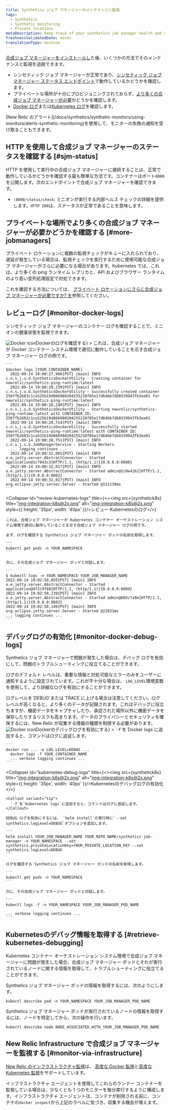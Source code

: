 ```yaml
---
title: Synthetics ジョブ マネージャーのメンテナンスと監視
tags:
  - Synthetics
  - Synthetic monitoring
  - Private locations
metaDescription: Keep track of your synthetics job manager health and status.
freshnessValidatedDate: never
translationType: machine
---
```


[合成ジョブ マネージャーをインストールし](/docs/synthetics/synthetic-monitoring/private-locations/install-job-manager)た後、いくつかの方法でそのメンテナンスと監視を追跡できます。

* シンセティック ジョブ マネージャーが正常であり、[シンセティック ジョブ マネージャー ステータス エンドポイント](#sjm-status)で動作しているかどうかを確認します。
* プライベートな場所が十分にプロビジョニングされておらず、[より多くの合成ジョブ マネージャーが必要](#more-jobmanagers)かどうかを確認します。
* [Docker ログ](#monitor-docker-logs)または[Kubernetes ログ](#monitor-docker-logs)を確認します。

<Callout variant="tip">
  [New Relic のアラート](/docs/synthetics/synthetic-monitors/using-monitors/alerts-synthetic-monitoring)を使用して、モニターの失敗の通知を受け取ることもできます。
</Callout>

## HTTP を使用して合成ジョブ マネージャーのステータスを確認する [#sjm-status]

HTTP を使用して実行中の合成ジョブ マネージャーに接続することは、正常で動作しているかどうかを確認する最も簡単な方法です。コンテナーはポート`8080`を公開します。次のエンドポイントで合成ジョブ マネージャーを確認できます。

* `:8080/status/check`: ミニオンが実行する内部ヘルス チェックの詳細を提供します。`HTTP 200`は、ステータスが正常であることを意味します。

## プライベートな場所でより多くの合成ジョブ マネージャーが必要かどうかを確認する [#more-jobmanagers]

プライベート ロケーションに複数の監視チェックがキューに入れられており、遅延が発生している場合は、監視チェックを実行するために使用可能な合成ジョブ マネージャーがさらに必要になる場合があります。Kubernetes では、これは、より多くの ping ランタイム レプリカと、API およびブラウザー ランタイムのより高い並列処理設定で対処できます。

これを確認する方法については、 [プライベート ロケーションにさらに合成ジョブ マネージャーが必要ですか? を](/docs/synthetics/synthetic-monitoring/private-locations/monitor-private-locations/#more-minions)参照してください。

## レビューログ [#monitor-docker-logs]

シンセティック ジョブ マネージャーのコンテナー ログを確認することで、ミニオンの健康状態を監視できます。

<CollapserGroup>
  <Collapser
    id="review-docker-logs"
    title={<><img src={syntheticDocker} title="Docker icon" alt="Docker icon" style={{ height: '35px', width: '40px' }}/>Dockerのログを確認する</>}
  >
    これは、合成ジョブ マネージャーが Docker コンテナー システム環境で適切に動作していることを示す合成ジョブ マネージャー ログの例です。

    ```
    $docker logs [YOUR_CONTAINER_NAME]
      2022-09-14 19:00:27,966{PST} [main] INFO  c.n.s.j.u.d.SyntheticsDockerUtility - Creating container for newrelic/synthetics-ping-runtime:latest
      2022-09-14 19:00:28,239{PST} [main] INFO  c.n.s.j.u.d.SyntheticsDockerUtility - Successfully created container 256ffb2683c1ca525b19d866980204255210f85e17d64bb7db0339943fb3ee01 for newrelic/synthetics-ping-runtime:latest
      2022-09-14 19:00:28,240{PST} [main] INFO  c.n.s.j.u.d.SyntheticsDockerUtility - Starting newrelic/synthetics-ping-runtime:latest with CONTAINER_ID: 256ffb2683c1ca525b19d866980204255210f85e17d64bb7db0339943fb3ee01
      2022-09-14 19:00:28,714{PST} [main] INFO  c.n.s.j.u.d.SyntheticsDockerUtility - Successfully started newrelic/synthetics-ping-runtime:latest with CONTAINER_ID: 256ffb2683c1ca525b19d866980204255210f85e17d64bb7db0339943fb3ee01
      2022-09-14 19:00:28,751{PST} [main] INFO  c.n.s.j.s.S.JobManagerService - Starting Workers
      ... logging continues ...
      2022-09-14 19:00:32,001{PST} [main] INFO  o.e.jetty.server.AbstractConnector - Started application@1c7843c3{HTTP/1.1, (http/1.1)}{0.0.0.0:8080}
      2022-09-14 19:00:32,017{PST} [main] INFO  o.e.jetty.server.AbstractConnector - Started admin@1c0e4262{HTTP/1.1, (http/1.1)}{0.0.0.0:8082}
      2022-09-14 19:00:32,017{PST} [main] INFO  org.eclipse.jetty.server.Server - Started @151139ms
    ```
  </Collapser>

  <Collapser
    id="review-kubernetes-logs"
    title={<><img src={synthetick8s} title="img-integration-k8s@2x.png" alt="img-integration-k8s@2x.png" style={{ height: '35px', width: '40px' }}/>レビュー Kubernetesのログ</>}
  >
    これは、合成ジョブ マネージャーが Kubernetes コンテナー オーケストレーション システム環境で適切に動作していることを示す合成ジョブ マネージャー ログの例です。

    まず、ログを確認する Synthetics ジョブ マネージャー ポッドの名前を取得します。

    ```
    kubectl get pods -n YOUR_NAMESPACE
    ```

    次に、その合成ジョブ マネージャー ポッドと対話します。

    ```
    $ kubectl logs -n YOUR_NAMESPACE YOUR_JOB_MANAGER_NAME
    2022-09-14 19:02:50,055{PST} [main] INFO  o.e.jetty.server.AbstractConnector - Started application@472c9f88{HTTP/1.1, (http/1.1)}{0.0.0.0:8080}
    2022-09-14 19:02:50,139{PST} [main] INFO  o.e.jetty.server.AbstractConnector - Started admin@605c7a9e{HTTP/1.1, (http/1.1)}{0.0.0.0:8082}
    2022-09-14 19:02:50,140{PST} [main] INFO  org.eclipse.jetty.server.Server - Started @22831ms
    ... logging continues ...
    ```
  </Collapser>
</CollapserGroup>

## デバッグログの有効化 [#monitor-docker-debug-logs]

Synthetics ジョブ マネージャーで問題が発生した場合は、デバッグ ログを有効にして、問題のトラブルシューティングに役立てることができます。

ログのデフォルト レベルは、重要な情報と対処可能なエラーのみをユーザーに通知するように設定されています。これが不十分な場合は、 `LOG_LEVEL`環境変数を使用して、より詳細なログを有効にすることができます。

<Callout variant="important">
  ログレベルを`DEBUG`または`TRACE`に上げる場合は注意してください。ログ レベルが高くなると、より多くのデータが記録されます。これはデバッグに役立ちますが、機密データをキャプチャしたり、承認された場所以外に機密データを保存したりするリスクも高まります。データのプライバシーとセキュリティを確保するには、New Relic が収集する情報の種類を制限する必要があります。
</Callout>

<CollapserGroup>
  <Collapser
    id="docker-debug-logs"
    title={<><img src={syntheticDocker} title="Docker icon" alt="Docker icon" style={{ height: '35px', width: '40px' }}/>Dockerのデバッグログを有効にする</>}
  >
    <Callout variant="tip">
      `-f`を`Docker logs`に追加すると、コマンドはログに追従します。
    </Callout>

    ```
    docker run ... -e LOG_LEVEL=DEBUG ...
      docker logs -f YOUR_CONTAINER_NAME
      ... verbose logging continues ...
    ```
  </Collapser>

  <Collapser
    id="kubernetes-debug-logs"
    title={<><img src={synthetick8s} title="img-integration-k8s@2x.png" alt="img-integration-k8s@2x.png" style={{ height: '35px', width: '40px' }}/>Kubernetesのデバッグログの有効化</>}
  >
    <Callout variant="tip">
      `-f`を`Kubernetes logs`に追加すると、コマンドはログに追従します。
    </Callout>

    DEBUG ログを有効にするには、 `helm install`の実行時に`--set synthetics.logLevel=DEBUG`オプションを追加します。

    ```
    helm install YOUR_JOB_MANAGER_NAME YOUR_REPO_NAME/synthetics-job-manager -n YOUR_NAMESPACE --set synthetics.privateLocationKey=YOUR_PRIVATE_LOCATION_KEY --set synthetics.logLevel=DEBUG
    ```

    ログを確認する Synthetics ジョブ マネージャー ポッドの名前を取得します。

    ```
    kubectl get pods -n YOUR_NAMESPACE
    ```

    次に、その合成ジョブ マネージャー ポッドと対話します。

    ```
    kubectl logs -f -n YOUR_NAMESPACE YOUR_JOB_MANAGER_POD_NAME

    ... verbose logging continues ...
    ```
  </Collapser>
</CollapserGroup>

## Kubernetesのデバッグ情報を取得する [#retrieve-kubernetes-debugging]

Kubernetes コンテナー オーケストレーション システム環境で合成ジョブ マネージャーに問題が発生した場合、合成ジョブ マネージャー ポッドとそれが実行されているノードに関する情報を取得して、トラブルシューティングに役立てることができます。

Synthetics ジョブ マネージャー ポッドの情報を取得するには、次のようにします。

```
kubectl describe pod -n YOUR_NAMESPACE YOUR_JOB_MANAGER_POD_NAME
```

Synthetics ジョブ マネージャー ポッドが実行されているノードの情報を取得するには、ノードを特定してから、次の操作を行います。

```
kubectl describe node NODE_ASSOCIATED_WITH_YOUR_JOB_MANAGER_POD_NAME
```

## New Relic Infrastructure で合成ジョブ マネージャーを監視する [#monitor-via-infrastructure]

[New Relic のインフラストラクチャ監視](/docs/infrastructure)は、 [高度な Docker 監視](/docs/infrastructure/new-relic-infrastructure/data-instrumentation/docker-instrumentation-infrastructure)と[高度な Kubernetes 監視](/docs/integrations/kubernetes-integration/get-started/introduction-kubernetes-integration)をサポートしています。

インフラストラクチャ エージェントを使用してこれらのランナー コンテナーを監視している場合は、少なくとも 1 つのモニターを毎分実行するように構成します。インフラストラクチャ エージェントは、コンテナが削除される前に、コンテナの`docker inspect`から上記のラベルに気づき、収集する機会が増えます。

